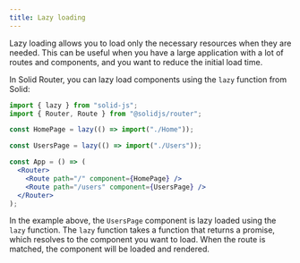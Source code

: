 ---
title: Lazy loading
---

Lazy loading allows you to load only the necessary resources when they are needed.
This can be useful when you have a large application with a lot of routes and components, and you want to reduce the initial load time.

In Solid Router, you can lazy load components using the `lazy` function from Solid:

```jsx
import { lazy } from "solid-js";
import { Router, Route } from "@solidjs/router";

const HomePage = lazy(() => import("./Home"));

const UsersPage = lazy(() => import("./Users"));

const App = () => (
  <Router>
    <Route path="/" component={HomePage} />
    <Route path="/users" component={UsersPage} />
  </Router>
);
```

In the example above, the `UsersPage` component is lazy loaded using the `lazy` function.
The `lazy` function takes a function that returns a promise, which resolves to the component you want to load.
When the route is matched, the component will be loaded and rendered.
